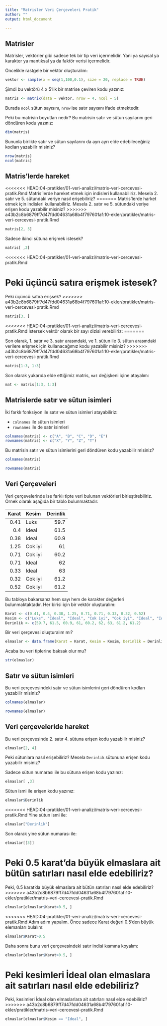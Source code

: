 ```yaml
---
title: "Matrisler Veri Çerçeveleri Pratik"
author: ""
output: html_document

---
```


## Matrisler

Matrisler, vektörler gibi sadece tek bir tip veri içermelidir. Yani ya sayısal ya karakter ya mantıksal ya da faktör verisi içermelidir.

Öncelikle rastgele bir vektör oluşturalım:

```r
vektor <- sample(x = seq(1,100,0.1), size = 20, replace = TRUE)
```

Şimdi bu vektörü 4 x 5'lik bir matrise çeviren kodu yazınız:

```r
matris <- matrix(data = vektor, nrow = 4, ncol = 5)
```

Burada `ncol` sütun sayısını, `nrow` ise satır sayısını ifade etmektedir.

Peki bu matrisin boyutları nedir? Bu matrisin satır ve sütun sayılarını geri döndüren kodu yazınız:

```r
dim(matris)
```

Bununla birlikte satır ve sütun sayılarını da ayrı ayrı elde edebileceğiniz kodları yazabilir misiniz?

```r
nrow(matris)
ncol(matris)
```

## Matris'lerde hareket

<<<<<<< HEAD:04-pratikler/01-veri-analizi/matris-veri-cercevesi-pratik.Rmd
Matris'lerde hareket etmek için indisleri kullanabiliriz. Mesela 2. satır ve 5. sütundaki veriye nasıl erişebiliriz?
=======
Matris'lerde harket etmek için indisleri kullanabiliriz. Mesela 2. satır ve 5. sütundaki veriye erişen kodu yazabilir misiniz?
>>>>>>> a43b2c8b6879ff7d47fdd04631a68b4f797601af:10-ekler/pratikler/matris-veri-cercevesi-pratik.Rmd

```r
matris[2, 5]
```

Sadece ikinci sütuna erişmek istesek?

```r
matris[ ,2]
```

<<<<<<< HEAD:04-pratikler/01-veri-analizi/matris-veri-cercevesi-pratik.Rmd

Peki üçüncü satıra erişmek istesek?
=======
Peki üçüncü satıra erişsek?
>>>>>>> a43b2c8b6879ff7d47fdd04631a68b4f797601af:10-ekler/pratikler/matris-veri-cercevesi-pratik.Rmd

```r
matris[3, ]
```

<<<<<<< HEAD:04-pratikler/01-veri-analizi/matris-veri-cercevesi-pratik.Rmd
İstersek vektör olarak bir sayı dizisi verebiliriz:
=======

Son olarak, 1. satır ve 3. satır arasındaki, ve 1. sütun ile 3. sütun arasındaki verilere erişmek için kullanacağımız kodu yazabilir misiniz?
>>>>>>> a43b2c8b6879ff7d47fdd04631a68b4f797601af:10-ekler/pratikler/matris-veri-cercevesi-pratik.Rmd

```r
matris[1:3, 1:3]
```

Son olarak yukarıda elde ettiğimiz matris, `mat` değişkeni içine atayalım:

```r
mat <- matris[1:3, 1:3]
```

## Matrislerde satır ve sütun isimleri

İki farklı fonksiyon ile satır ve sütun isimleri atayabiliriz:

- `colnames` ile sütun isimleri
- `rownames` ile de satır isimleri

```r
colnames(matris) <- c("A", "B", "C", "D", "E")
rownames(matris) <- c("X", "Y", "Z", "T")
```

Bu matrisin satır ve sütun isimlerini geri döndüren kodu yazabilir misiniz?

```r
colnames(matris)

rownames(matris)
```

## Veri Çerçeveleri

Veri çerçevelerinde ise farklı tipte veri bulunan vektörleri birleştirebiliriz. Örnek olarak aşağıda bir tablo bulunmaktadır.


| Karat |  Kesim  | Derinlik |
|------:|:--------|---------:|
| 0.41  | Luks    | 59.7     |
| 0.4   | Ideal   | 61.5     |
| 0.38  | Ideal   | 60.9     |
| 1.25  | Cok iyi | 61       |
| 0.71  | Cok iyi | 60.2     |
| 0.71  | Ideal   | 62       |
| 0.33  | Ideal   | 63       |
| 0.32  | Cok iyi | 61.2     |
| 0.52  | Cok iyi | 61.2     |


Bu tabloya bakarsanız hem sayı hem de karakter değerleri bulunmaktaktadır. Her birisi için bir vektör oluşturalım:

```r
Karat <- c(0.41, 0.4, 0.38, 1.25, 0.71, 0.71, 0.33, 0.32, 0.52)
Kesim <- c("Luks", "Ideal", "Ideal", "Cok iyi", "Cok iyi", "Ideal", "Ideal", "Cok iyi", "Cok iyi")
Derinlik <- c(59.7, 61.5, 60.9, 61, 60.2, 62, 63, 61.2, 61.2)

```

Bir veri çerçevesi oluşturalım mı?

```r
elmaslar <- data.frame(Karat = Karat, Kesim = Kesim, Derinlik = Derinlik)

```

Acaba bu veri tiplerine baksak olur mu?

```r
str(elmaslar)
```

## Satır ve sütun isimleri

Bu veri çerçevesindeki satır ve sütun isimlerini geri döndüren kodları yazabilir misiniz?

```r
colnames(elmaslar)

rownames(elmaslar)
```

## Veri çerçeveleride hareket

Bu veri çerçevesinde 2. satır 4. sütuna erişen kodu yazabilir misiniz?


```r
elmaslar[2, 4]
```

Peki sütunlara nasıl erişebiliriz? Mesela `Derinlik` sütununa erişen kodu yazabilir misiniz?

Sadece sütun numarası ile bu sütuna erişen kodu yazınız:

```r
elmaslar[ ,3]
```

Sütun ismi ile erişen kodu yazınız:

```r
elmaslar$Derinlik
```

<<<<<<< HEAD:04-pratikler/01-veri-analizi/matris-veri-cercevesi-pratik.Rmd
Yine sütun ismi ile:

```r
elmaslar["Derinlik"]
```

Son olarak yine sütun numarası ile:


```r
elmaslar[[3]]
```

Peki 0.5 karat'da büyük elmaslara ait bütün satırları nasıl elde edebiliriz?
=======
Peki, 0.5 karat'da büyük elmaslara ait bütün satırları nasıl elde edebiliriz?
>>>>>>> a43b2c8b6879ff7d47fdd04631a68b4f797601af:10-ekler/pratikler/matris-veri-cercevesi-pratik.Rmd

```r
elmaslar[elmaslar$Karat>0.5, ]
```

<<<<<<< HEAD:04-pratikler/01-veri-analizi/matris-veri-cercevesi-pratik.Rmd
Adım adım yapalım. Önce sadece Karat değeri 0.5'den büyük elemanları bulalım:

```r
elmaslar$Karat>0.5
```

Daha sonra bunu veri çerçevesindeki satır indisi kısmına koyalım:

```r
elmaslar[elmaslar$Karat>0.5, ]
```

Peki kesimleri İdeal olan elmaslara ait satırları nasıl elde edebiliriz?
=======
Peki, kesimleri İdeal olan elmaslarlara ait satırları nasıl elde edebiliriz?
>>>>>>> a43b2c8b6879ff7d47fdd04631a68b4f797601af:10-ekler/pratikler/matris-veri-cercevesi-pratik.Rmd

```r
elmaslar[elmaslar$Kesim == "Ideal", ]
```


